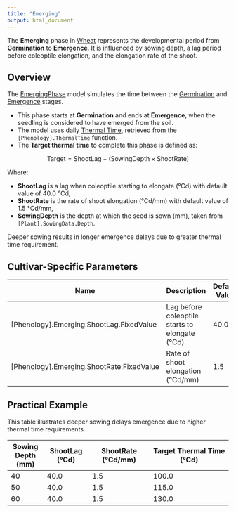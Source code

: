 ```yaml
---
title: "Emerging"
output: html_document
---
```



The **Emerging** phase in [Wheat](/docs/Crops/Wheat) represents the developmental period from **Germination** to **Emergence**. It is influenced by sowing depth, a lag period before coleoptile elongation, and the elongation rate of the shoot.

## Overview

The [EmergingPhase](/docs/Models/PMF/Phenology/Phases/EmergingPhase.qmd) model simulates the time between the [Germination](/docs/Models/Events/PlantGermination.qmd) and [Emergence](/docs/Models/Events/PlantEmergence.qmd) stages.

- This phase starts at **Germination** and ends at **Emergence**, when the seedling is considered to have emerged from the soil.
- The model uses daily [Thermal Time](ThermalTime.qmd), retrieved from the `[Phenology].ThermalTime` function.
- The **Target thermal time** to complete this phase is defined as:


$$
\text{Target} = \text{ShootLag} + (\text{SowingDepth} \times \text{ShootRate})
$$

Where:

- **ShootLag** is a lag when coleoptile starting to elongate (°Cd) with default value of 40.0 °Cd,
- **ShootRate** is the rate of shoot elongation (°Cd/mm) with default value of 1.5 °Cd/mm,
- **SowingDepth** is the depth at which the seed is sown (mm), taken from `[Plant].SowingData.Depth`.

Deeper sowing results in longer emergence delays due to greater thermal time requirement.

## Cultivar-Specific Parameters

| Name       | Description                                         | Default Value |
|------------|-----------------------------------------------------|---------------|
| [Phenology].Emerging.ShootLag.FixedValue   | Lag before coleoptile starts to elongate (°Cd)      | 40.0          |
| [Phenology].Emerging.ShootRate.FixedValue  | Rate of shoot elongation (°Cd/mm)                   | 1.5           |

## Practical Example

This table illustrates deeper sowing delays emergence due to higher thermal time requirements.


| Sowing Depth (mm) | ShootLag (°Cd) | ShootRate (°Cd/mm) | Target Thermal Time (°Cd) |
|------------|---------------|--------------------|--------------------------|
| 40         | 40.0          | 1.5                | 100.0                    |
| 50         | 40.0          | 1.5                | 115.0                    |
| 60         | 40.0          | 1.5                | 130.0                    |



